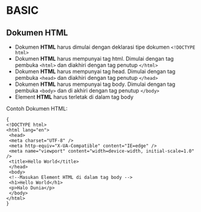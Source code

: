 # BASIC

## Dokumen HTML
- Dokumen **HTML** harus dimulai dengan deklarasi tipe dokumen `<!DOCTYPE html>`
- Dokumen **HTML** harus mempunyai tag html. Dimulai dengan tag pembuka `<html>` dan diakhiri dengan tag penutup `</html>`
- Dokumen **HTML** harus mempunyai tag head. Dimulai dengan tag pembuka `<head>` dan diakhiri dengan tag penutup `</head>`
- Dokumen **HTML** harus mempunyai tag body. Dimulai dengan tag pembuka `<body>` dan di akhiri dengan tag penutup `</body>`
- Element **HTML** harus terletak di dalam tag body

Contoh Dokumen HTML:
```
{
<!DOCTYPE html>
<html lang="en">
 <head>
 <meta charset="UTF-8" />
 <meta http-equiv="X-UA-Compatible" content="IE=edge" />
 <meta name="viewport" content="width=device-width, initial-scale=1.0" />
 <title>Hello World</title>
 </head>
 <body>
 <!--Masukan Element HTML di dalam tag body -->
 <h1>Hello World</h1>
 <p>Halo Dunia</p>
 </body>
</html>
}
```
